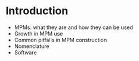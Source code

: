 # Introduction {#intro}

- MPMs: what they are and how they can be used
- Growth in MPM use
- Common pitfalls in MPM construction
- Nomenclature
- Software